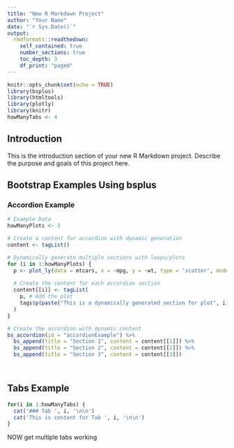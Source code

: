 ```yaml
---
title: "New R Markdown Project"
author: "Your Name"
date: "`r Sys.Date()`"
output: 
  rmdformats::readthedown:
    self_contained: true
    number_sections: true
    toc_depth: 3
    df_print: "paged"
---
```


```r
knitr::opts_chunk$set(echo = TRUE)
library(bsplus)
library(htmltools)
library(plotly)
library(knitr)
howManyTabs <- 4

```

## Introduction
This is the introduction section of your new R Markdown project. Describe the purpose and goals of this project here.

## Bootstrap Examples Using bsplus

### Accordion Example

```r

# Example Data
howManyPlots <- 3

# Create a content for accordion with dynamic generation
content <- tagList()

# Dynamically generate multiple sections with loops/plots
for (i in 1:howManyPlots) {
  p <- plot_ly(data = mtcars, x = ~mpg, y = ~wt, type = 'scatter', mode = 'markers')
  
  # Create the content for each accordion section
  content[[i]] <- tagList(
    p, # Add the plot
    tags$p(paste("This is a dynamically generated section for plot", i))
  )
}

# Create the accordion with dynamic content
bs_accordion(id = "accordionExample") %>%
  bs_append(title = "Section 1", content = content[[1]]) %>%
  bs_append(title = "Section 2", content = content[[2]]) %>%
  bs_append(title = "Section 3", content = content[[3]])




```

## Tabs Example {.tabset}

```r

for(i in 1:howManyTabs) {
  cat('### Tab ', i, '\n\n')
  cat('This is content for Tab ', i, '\n\n')
}


```




NOW get multiple tabs working


